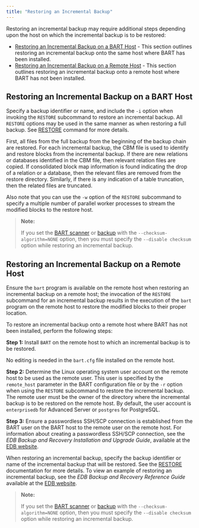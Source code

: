 ```yaml
---
title: "Restoring an Incremental Backup"
---
```


<div id="restoring_an_incremental_backup" class="registered_link"></div>

Restoring an incremental backup may require additional steps depending upon the host on which the incremental backup is to be restored:

-   [Restoring an Incremental Backup on a BART Host](#restoring-an-incremental-backup-on-a-bart-host) - This section outlines restoring an incremental backup onto the same host where BART has been installed.
-   [Restoring an Incremental Backup on a Remote Host](#restoring-an-incremental-backup-on-a-remote-host) - This section outlines restoring an incremental backup onto a remote host where BART has not been installed.

<div id="restoring_an_incremental_backup_on_a_bart_host" class="registered_link"></div>

## Restoring an Incremental Backup on a BART Host

Specify a backup identifier or name, and include the `-i` option when invoking the `RESTORE` subcommand to restore an incremental backup. All `RESTORE` options may be used in the same manner as when restoring a full backup. See [RESTORE](../../03_using_bart/03_basic_bart_subcommand_usage/08_restore/#restore) command for more details.

First, all files from the full backup from the beginning of the backup chain are restored. For each incremental backup, the CBM file is used to identify and restore blocks from the incremental backup. If there are new relations or databases identified in the CBM file, then relevant relation files are copied. If consolidated block map information is found indicating the drop of a relation or a database, then the relevant files are removed from the restore directory. Similarly, if there is any indication of a table truncation, then the related files are truncated.

Also note that you can use the `-w` option of the `RESTORE` subcommand to specify a multiple number of parallel worker processes to stream the modified blocks to the restore host.

> ****Note**:**
>
> If you set the [BART scanner](../../03_using_bart/04_running_the_bart_wal_scanner/#running_the_bart_wal_scanner) or [backup](../../03_using_bart/03_basic_bart_subcommand_usage/03_backup/#backup) with the `--checksum-algorithm=NONE` option, then you must specify the `--disable checksum` option while restoring an incremental backup.

<div id="restoring_an_incremental_backup_on_a_remote_host" class="registered_link"></div>

## Restoring an Incremental Backup on a Remote Host

Ensure the `bart` program is available on the remote host when restoring an incremental backup on a remote host; the invocation of the `RESTORE` subcommand for an incremental backup results in the execution of the `bart` program on the remote host to restore the modified blocks to their proper location.

To restore an incremental backup onto a remote host where BART has not been installed, perform the following steps:

**Step 1:** Install `BART` on the remote host to which an incremental backup is to be restored.

No editing is needed in the `bart.cfg` file installed on the remote host.

**Step 2:** Determine the Linux operating system user account on the remote host to be used as the remote user. This user is specified by the `remote_host` parameter in the BART configuration file or by the `-r` option when using the `RESTORE` subcommand to restore the incremental backup. The remote user must be the owner of the directory where the incremental backup is to be restored on the remote host. By default, the user account is `enterprisedb` for Advanced Server or `postgres` for PostgreSQL.

**Step 3:** Ensure a passwordless SSH/SCP connection is established from the BART user on the BART host to the remote user on the remote host. For information about creating a passwordless SSH/SCP connection, see the *EDB Backup and Recovery Installation and Upgrade Guide*, available at the [EDB website](/bart/latest/bart_inst/).

When restoring an incremental backup, specify the backup identifier or name of the incremental backup that will be restored. See the [RESTORE](../../03_using_bart/03_basic_bart_subcommand_usage/08_restore/#restore) documentation for more details. To view an example of restoring an incremental backup, see the *EDB Backup and Recovery Reference Guide* available at the [EDB website](/bart/latest/bart_ref/).

> ****Note**:**
>
> If you set the [BART scanner](../../03_using_bart/04_running_the_bart_wal_scanner/#running_the_bart_wal_scanner) or [backup](../../03_using_bart/03_basic_bart_subcommand_usage/03_backup/#backup) with the `--checksum-algorithm=NONE` option, then you must specify the `--disable checksum` option while restoring an incremental backup.
